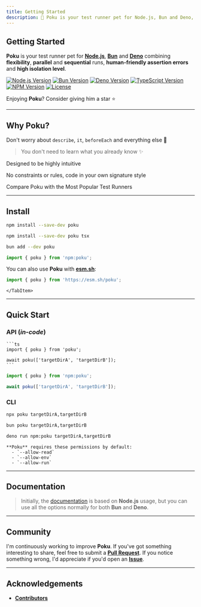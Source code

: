 ```yaml
---
title: Getting Started
description: 🐷 Poku is your test runner pet for Node.js, Bun and Deno, combining flexibility, parallel and sequential runs, human-friendly assertion errors and high isolation level.
---
```



[node-version-url]: https://github.com/nodejs/node
[node-version-image]: https://img.shields.io/badge/Node.js->=6.0.0-badc58
[bun-version-url]: https://github.com/oven-sh/bun
[bun-version-image]: https://img.shields.io/badge/Bun->=0.5.3-f471b5
[deno-version-url]: https://github.com/denoland/deno
[deno-version-image]: https://img.shields.io/badge/Deno->=1.30.0-70ffaf
[npm-image]: https://img.shields.io/npm/v/poku.svg?color=3dc1d3
[npm-url]: https://npmjs.org/package/poku
[typescript-url]: https://github.com/microsoft/TypeScript
[typescript-version-image]: https://img.shields.io/badge/TypeScript->=5.0.2-3077c6
[license-url]: https://github.com/wellwelwel/poku/blob/main/LICENSE
[license-image]: https://img.shields.io/npm/l/poku.svg?maxAge=2592000&color=9c88ff

<div className='title-section'>
<aside>

# Getting Started

**Poku** is your test runner pet for [**Node.js**][node-version-url], [**Bun**][bun-version-url] and [**Deno**][deno-version-url] combining **flexibility**, **parallel** and **sequential** runs, **human-friendly assertion errors** and **high isolation level**.

[![Node.js Version][node-version-image]][node-version-url]
[![Bun Version][bun-version-image]][bun-version-url]
[![Deno Version][deno-version-image]][deno-version-url]
[![TypeScript Version][typescript-version-image]][typescript-url]
[![NPM Version][npm-image]][npm-url]
[![License][license-image]][license-url]

Enjoying **Poku**? Consider giving him a star ⭐️

</aside>
  <aside>
    <Logo className='logo' width={128} height={128} />
  </aside>
</div>

<hr />

## Why Poku?

Don't worry about `describe`, `it`, `beforeEach` and everything else 🚀

> You don't need to learn what you already know ✨

<div className='features black'>
  <p>
    <Success />
    <span>Designed to be highly intuitive</span>
  </p>
  <p>
    <Success />
    <span>No constraints or rules, code in your own signature style</span>
  </p>
  <p>
    <Success />
    <Link to='/'>Compare Poku with the Most Popular Test Runners</Link>
  </p>
</div>

<hr />

## **Install**

<Tabs>
  <TabItem default value='Node.js'>

```bash
npm install --save-dev poku
```

  </TabItem>
  <TabItem  value='TypeScript (Node.js)'>

```bash
npm install --save-dev poku tsx
```

  </TabItem>
  <TabItem  value='Bun'>

```bash
bun add --dev poku
```

  </TabItem>
  <TabItem  value='Deno'>

```ts
import { poku } from 'npm:poku';
```

You can also use **Poku** with [**esm.sh**](https://esm.sh):

```ts
import { poku } from 'https://esm.sh/poku';
```

    </TabItem>

</Tabs>

<hr />

## Quick Start

### API (_in-code_)

<Tabs>
  <TabItem default value='Node.js, TypeScript (Node.js) and Bun'>

    ```ts
    import { poku } from 'poku';

    await poku(['targetDirA', 'targetDirB']);
    ```

  </TabItem>
  <TabItem value='Deno'>

```ts
import { poku } from 'npm:poku';

await poku(['targetDirA', 'targetDirB']);
```

  </TabItem>
</Tabs>

### CLI

<Tabs>
  <TabItem default value='Node.js and TypeScript (Node.js)'>

```bash
npx poku targetDirA,targetDirB
```

  </TabItem>
  <TabItem  value='Bun'>

```bash
bun poku targetDirA,targetDirB
```

  </TabItem>
  <TabItem  value='Deno'>

```bash
deno run npm:poku targetDirA,targetDirB
```

    **Poku** requires these permissions by default:
      - `--allow-read`
      - `--allow-env`
      - `--allow-run`

  </TabItem>
</Tabs>

<hr />

## Documentation

> Initially, the [documentation](/docs/category/documentation) is based on **Node.js** usage, but you can use all the options normally for both **Bun** and **Deno**.

<hr />

## Community

I'm continuously working to improve **Poku**. If you've got something interesting to share, feel free to submit a [**Pull Request**](https://github.com/wellwelwel/poku/compare). If you notice something wrong, I'd appreciate if you'd open an [**Issue**](https://github.com/wellwelwel/poku/issues/new).

<hr />

## Acknowledgements

- [**Contributors**](https://github.com/wellwelwel/poku/graphs/contributors)
